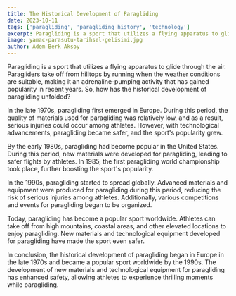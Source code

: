 ```yaml
---
title: The Historical Development of Paragliding
date: 2023-10-11
tags: ['paragliding', 'paragliding history', 'technology']
excerpt: Paragliding is a sport that utilizes a flying apparatus to glide through the air. Paragliders take off from hilltops by running when the weather conditions are suitable, making it an adrenaline-pumping activity that has gained popularity in recent years. So, how has the historical development of paragliding unfolded
image: yamac-parasutu-tarihsel-gelisimi.jpg
author: Adem Berk Aksoy
---
```


Paragliding is a sport that utilizes a flying apparatus to glide through the air. Paragliders take off from hilltops by running when the weather conditions are suitable, making it an adrenaline-pumping activity that has gained popularity in recent years. So, how has the historical development of paragliding unfolded?

In the late 1970s, paragliding first emerged in Europe. During this period, the quality of materials used for paragliding was relatively low, and as a result, serious injuries could occur among athletes. However, with technological advancements, paragliding became safer, and the sport's popularity grew.

By the early 1980s, paragliding had become popular in the United States. During this period, new materials were developed for paragliding, leading to safer flights by athletes. In 1985, the first paragliding world championship took place, further boosting the sport's popularity.

In the 1990s, paragliding started to spread globally. Advanced materials and equipment were produced for paragliding during this period, reducing the risk of serious injuries among athletes. Additionally, various competitions and events for paragliding began to be organized.

Today, paragliding has become a popular sport worldwide. Athletes can take off from high mountains, coastal areas, and other elevated locations to enjoy paragliding. New materials and technological equipment developed for paragliding have made the sport even safer.

In conclusion, the historical development of paragliding began in Europe in the late 1970s and became a popular sport worldwide by the 1990s. The development of new materials and technological equipment for paragliding has enhanced safety, allowing athletes to experience thrilling moments while paragliding.
